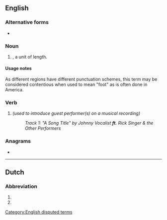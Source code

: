 {{also|Appendix:Variations of "ft"}}
==English==

===Alternative forms===
* {{l|en|ft}}

===Noun===
{{head|en|noun}}

# {{lb|en|US}} {{abbreviation of|foot|lang=en}}, a unit of length.

====Usage notes====
As different regions have different punctuation schemes, this term may be considered contentious when used to mean "foot" as is often done in America.

===Verb===
{{head|en|verb}}

# {{abbreviation of|featuring|lang=en|nodot=1}} ''(used to introduce guest performer(s) on a musical recording)''
#: ''Track 1: "A Song Title" by Johnny Vocalist '''ft.''' Rick Singer & the Other Performers''

===Anagrams===
* {{anagrams|en|a=ft|TF|Tf|tf}}

[[Category:English disputed terms]]

----

==Dutch==

===Abbreviation===
{{rfc-header|Abbreviation}}
{{head|nl|abbreviation}}

# {{abbreviation of|fort|lang=nl}}
# {{abbreviation of|vesting|lang=nl}}